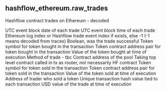 ## hashflow_ethereum.raw_trades 
Hashflow contract trades on Ethereum - decoded

<ParamField path="block_date">
UTC event block date of each trade
</ParamField>
<ParamField path="block_time">
UTC event block time of each trade
</ParamField>
<ParamField path="composite_index">
Ethereum log index or Hashflow trade event index if exists, else -1 (-1 means decoded from traces)
</ParamField>
<ParamField path="fill_status">
Boolean, was the trade successful
</ParamField>
<ParamField path="maker_symbol">
Token symbol for token bought in the transaction
</ParamField>
<ParamField path="maker_token">
Token contract address pair for token bought in the transaction
</ParamField>
<ParamField path="maker_token_amount">
Value of the token bought at time of execution
</ParamField>
<ParamField path="method_id">
Method of trade - tbc
</ParamField>
<ParamField path="pool">
Contract address of the pool
</ParamField>
<ParamField path="router_contract">
Taking top level contract called in tx as router, not necessarily HF contract
</ParamField>
<ParamField path="source">

</ParamField>
<ParamField path="taker_symbol">
Token symbol for token sold in the transaction
</ParamField>
<ParamField path="taker_token">
Token contract address pair for token sold in the transaction
</ParamField>
<ParamField path="taker_token_amount">
Value of the token sold at time of execution
</ParamField>
<ParamField path="trader">
Address of trader who sold a token
</ParamField>
<ParamField path="tx_hash">
Unique transaction hash value tied to each transaction
</ParamField>
<ParamField path="amount_usd">
USD value of the trade at time of execution
</ParamField>
